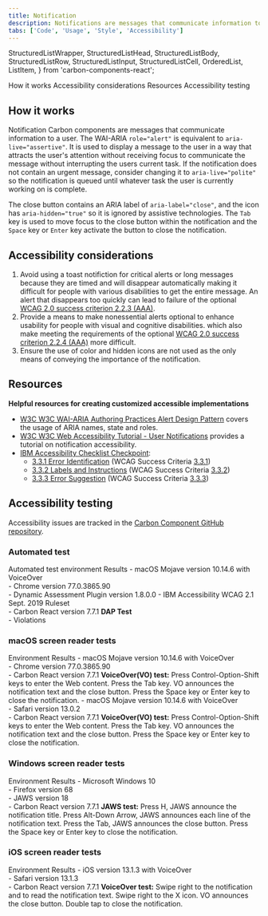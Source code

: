 ```yaml
---
title: Notification
description: Notifications are messages that communicate information to the user. The two main types of notificaitons are toast notifications and inline notifications.
tabs: ['Code', 'Usage', 'Style', 'Accessibility']
---
```


  StructuredListWrapper,
  StructuredListHead,
  StructuredListBody,
  StructuredListRow,
  StructuredListInput,
  StructuredListCell,
  OrderedList,
  ListItem,
} from 'carbon-components-react';

<AnchorLinks>
  <AnchorLink>How it works</AnchorLink>
  <AnchorLink>Accessibility considerations</AnchorLink>
  <AnchorLink>Resources</AnchorLink>
  <AnchorLink>Accessibility testing</AnchorLink>
</AnchorLinks>

## How it works

Notification Carbon components are messages that communicate information to a user. The WAI-ARIA `role="alert"` is equivalent to `aria-live="assertive"`. It is used to display a message to the user in a way that attracts the user's attention without receiving focus to communicate the message without interrupting the users current task. If the notification does not contain an urgent message, consider changing it to `aria-live="polite"` so the notification is queued until whatever task the user is currently working on is complete.

The close button contains an ARIA label of `aria-label="close"`, and the icon has `aria-hidden="true"` so it is ignored by assistive technologies. The `Tab` key is used to move focus to the close button within the notification and the `Space` key or `Enter` key activate the button to close the notification.

## Accessibility considerations

1. Avoid using a toast notifiction for critical alerts or long messages because they are timed and will disappear automatically making it difficult for people with various disabilities to get the entire message. An alert that disappears too quickly can lead to failure of the optional [WCAG 2.0 success criterion 2.2.3 (AAA)](https://www.w3.org/TR/UNDERSTANDING-WCAG20/time-limits-no-exceptions.html).
2. Provide a means to make nonessential alerts optional to enhance usability for people with visual and cognitive disabilities. which also make meeting the requirements of the optional [WCAG 2.0 success criterion 2.2.4 (AAA)](https://www.w3.org/TR/UNDERSTANDING-WCAG20/time-limits-postponed.html) more difficult.
3. Ensure the use of color and hidden icons are not used as the only means of conveying the importance of the notification.

## Resources

**Helpful resources for creating customized accessible implementations**

- [W3C W3C WAI-ARIA Authoring Practices Alert Design Pattern](https://www.w3.org/TR/wai-aria-practices-1.1/#alert) covers the usage of ARIA names, state and roles.
- [W3C W3C Web Accessibility Tutorial - User Notifications](https://www.w3.org/WAI/tutorials/forms/notifications/) provides a tutorial on notification accessibility.
- [IBM Accessibility Checklist Checkpoint](https://www.ibm.com/able/guidelines/ci162/accessibility_checklist.html):
  - [3.3.1 Error Identification](https://www.ibm.com/able/guidelines/ci162/error_id.html) (WCAG Success Criteria [3.3.1](https://www.w3.org/TR/UNDERSTANDING-WCAG20/minimize-error-identified.html))
  - [3.3.2 Labels and Instructions](https://www.ibm.com/able/guidelines/ci162/labels_or_instructions.html) (WCAG Success Criteria [3.3.2](https://www.w3.org/TR/UNDERSTANDING-WCAG20/minimize-error-cues.html))
  - [3.3.3 Error Suggestion](https://www.ibm.com/able/guidelines/ci162/error_suggestion.html) (WCAG Success Criteria [3.3.3](https://www.w3.org/TR/UNDERSTANDING-WCAG20/minimize-error-suggestions.html))

## Accessibility testing

Accessibility issues are tracked in the [Carbon Component GitHub repository](https://github.com/carbon-design-system/carbon/milestones).

### Automated test

<Row>
  <Column noGutterSm>
    <StructuredListWrapper>
      <StructuredListHead>
        <StructuredListRow head>
          <StructuredListCell head>
            Automated test environment
          </StructuredListCell>
          <StructuredListCell head>Results</StructuredListCell>
        </StructuredListRow>
      </StructuredListHead>
      <StructuredListBody>
        <StructuredListRow>
          <StructuredListCell>
            - macOS Mojave version 10.14.6 with VoiceOver
            <br />
            - Chrome version 77.0.3865.90
            <br />
            - Dynamic Assessment Plugin version 1.8.0.0 - IBM Accessibility WCAG
            2.1 Sept. 2019 Ruleset
            <br />- Carbon React version 7.7.1
          </StructuredListCell>
          <StructuredListCell>
            <strong>DAP Test</strong>
            <br />- Violations
          </StructuredListCell>
        </StructuredListRow>
      </StructuredListBody>
    </StructuredListWrapper>
  </Column>
</Row>

### macOS screen reader tests

<Row>
  <Column noGutterSm>
    <StructuredListWrapper>
      <StructuredListHead>
        <StructuredListRow head>
          <StructuredListCell head>Environment </StructuredListCell>
          <StructuredListCell head>Results</StructuredListCell>
        </StructuredListRow>
      </StructuredListHead>
      <StructuredListBody>
        <StructuredListRow>
          <StructuredListCell>
            - macOS Mojave version 10.14.6 with VoiceOver
            <br />
            - Chrome version 77.0.3865.90
            <br />- Carbon React version 7.7.1
          </StructuredListCell>
          <StructuredListCell>
            <strong>VoiceOver(VO) test:</strong>
            <OrderedList>
              <ListItem>
                Press Control-Option-Shift keys to enter the Web content.
              </ListItem>
              <ListItem>
                Press the Tab key. VO announces the notification text and the
                close button.
              </ListItem>
              <ListItem>
                Press the Space key or Enter key to close the notification.
              </ListItem>
            </OrderedList>
          </StructuredListCell>
        </StructuredListRow>
        <StructuredListRow>
          <StructuredListCell>
            - macOS Mojave version 10.14.6 with VoiceOver
            <br />
            - Safari version 13.0.2
            <br />- Carbon React version 7.7.1
          </StructuredListCell>
          <StructuredListCell>
            <strong>VoiceOver(VO) test:</strong>
            <OrderedList>
              <ListItem>
                Press Control-Option-Shift keys to enter the Web content.
              </ListItem>
              <ListItem>
                Press the Tab key. VO announces the notification text and the
                close button.
              </ListItem>
              <ListItem>
                Press the Space key or Enter key to close the notification.
              </ListItem>
            </OrderedList>
          </StructuredListCell>
        </StructuredListRow>
      </StructuredListBody>
    </StructuredListWrapper>
  </Column>
</Row>

### Windows screen reader tests

<Row>
  <Column noGutterSm>
    <StructuredListWrapper>
      <StructuredListHead>
        <StructuredListRow head>
          <StructuredListCell head>Environment</StructuredListCell>
          <StructuredListCell head>Results</StructuredListCell>
        </StructuredListRow>
      </StructuredListHead>
      <StructuredListBody>
        <StructuredListRow>
          <StructuredListCell>
            - Microsoft Windows 10
            <br />
            - Firefox version 68
            <br />
            - JAWS version 18
            <br />- Carbon React version 7.7.1
          </StructuredListCell>
          <StructuredListCell>
            <strong>JAWS test:</strong>
            <OrderedList>
              <ListItem>
                Press H, JAWS announce the notification title.
              </ListItem>
              <ListItem>
                Press Alt-Down Arrow, JAWS announces each line of the
                notification text.
              </ListItem>
              <ListItem>
                Press the Tab, JAWS announces the close button.
              </ListItem>
              <ListItem>
                Press the Space key or Enter key to close the notification.
              </ListItem>
            </OrderedList>
          </StructuredListCell>
        </StructuredListRow>
      </StructuredListBody>
    </StructuredListWrapper>
  </Column>
</Row>

### iOS screen reader tests

<Row>
  <Column noGutterSm>
    <StructuredListWrapper>
      <StructuredListRow head>
        <StructuredListCell head>Environment </StructuredListCell>
        <StructuredListCell head>Results</StructuredListCell>
      </StructuredListRow>
      <StructuredListBody>
        <StructuredListRow>
          <StructuredListCell>
            - iOS version 13.1.3 with VoiceOver
            <br />
            - Safari version 13.1.3
            <br />- Carbon React version 7.7.1
          </StructuredListCell>
          <StructuredListCell>
            <strong>VoiceOver test:</strong>
            <OrderedList>
              <ListItem>
                Swipe right to the notification and to read the notification
                text.
              </ListItem>
              <ListItem>
                Swipe right to the X icon. VO announces the close button.
              </ListItem>
              <ListItem>Double tap to close the notification.</ListItem>
            </OrderedList>
          </StructuredListCell>
        </StructuredListRow>
      </StructuredListBody>
    </StructuredListWrapper>
  </Column>
</Row>
